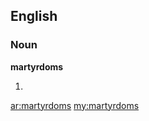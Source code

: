 ==English==

===Noun===
'''martyrdoms'''

# {{plural of|[[martyrdom]]}}

[[ar:martyrdoms]]
[[my:martyrdoms]]